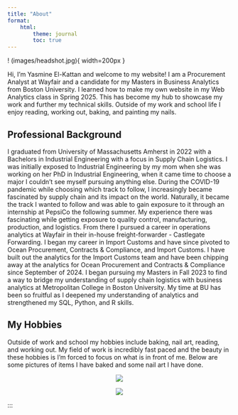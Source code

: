 ```yaml
---
title: "About"
format:
    html:
        theme: journal
        toc: true
---
```

:::{.center}
! (images/headshot.jpg){ width=200px }
:::

Hi, I'm Yasmine El-Kattan and welcome to my website! I am a Procurement Analyst at Wayfair and a candidate for my Masters in Business Analytics from Boston University. I learned how to make my own website in my Web Analytics class in Spring 2025. This has become my hub to showcase my work and further my technical skills. Outside of my work and school life I enjoy reading, working out, baking, and painting my nails.


## Professional Background
I graduated from University of Massachusetts Amherst in 2022 with a Bachelors in Industrial Engineering with a focus in Supply Chain Logistics. I was initially exposed to Industrial Engineering by my mom when she was working on her PhD in Industrial Engineering, when it came time to choose a major I couldn't see myself pursuing anything else. During the COVID-19 pandemic while choosing which track to follow, I increasingly became fascinated by supply chain and its impact on the world. Naturally, it became the track I wanted to follow and was able to gain exposure to it through an internship at PepsiCo the following summer. My experience there was fascinating while getting exposure to quality control, manufacturing, production, and logistics. From there I pursued a career in operations analytics at Wayfair in their in-house freight-forwarder - Castlegate Forwarding. I began my career in Import Customs and have since pivoted to Ocean Procurement, Contracts & Compliance, and Import Customs. I have built out the analytics for the Import Customs team and have been chipping away at the analytics for Ocean Procurement and Contracts & Compliance since September of 2024. I began pursuing my Masters in Fall 2023 to find a way to bridge my understanding of supply chain logistics with business analytics at Metropolitan College in Boston University. My time at BU has been so fruitful as I deepened my understanding of analytics and strengthened my SQL, Python, and R skills.

## My Hobbies
Outside of work and school my hobbies include baking, nail art, reading, and working out. My field of work is incredibly fast paced and the beauty in these hobbies is I'm forced to focus on what is in front of me. Below are some pictures of items I have baked and some nail art I have done.

::: {.g-col-4 style="text-align: center;"}
![](images/Pink%20Chrome%20Nails.jpeg)
:::

::: {.g-col-4 style="text-align: center;"}
![](images/Red%20Nails.jpeg)
:::

:::
